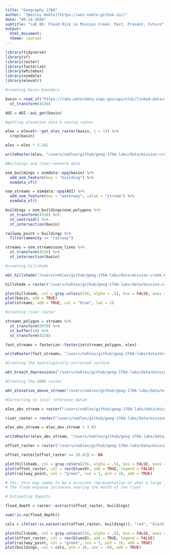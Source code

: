 ```yaml
---
title: "Geography 176A"
author: "[Wesley Noble](https://wes-noble.github.io/)"
date: "09-14-2020"
subtitle: "Lab 06: Flood Risk in Mission Creek: Past, Present, Future"
output:
  html_document:
  theme: journal
---
```


```r

library(tidyverse)
library(sf)      
library(raster)    
library(fasterize) 
library(whitebox) 
library(osmdata)   
library(elevatr)   

```

```r

#creating basin boundary

basin = read_sf("https://labs.waterdata.usgs.gov/api/nldi/linked-data/nwissite/USGS-11119750/basin") %>%
  st_transform(4326)

AOI = AOI::aoi_get(basin)

#getting elevation data & saving raster

elev = elevatr::get_elev_raster(basin, z = 13) %>%
  crop(basin)

elev = elev * 3.281

writeRaster(elev, "/users/noblex/github/geog-176A-labs/data/mission-creek-basin-elev.tif", overwrite = TRUE)

#Buildings and river-network data

osm_buildings = osmdata::opq(basin) %>%
  add_osm_feature(key = "building") %>%
  osmdata_sf()

osm_streams = osmdata::opq(AOI) %>%
  add_osm_feature(key = "waterway", value = "stream") %>%
  osmdata_sf()

buildings = osm_buildings$osm_polygons %>%
  st_transform(4326) %>%
  st_centroid() %>%
  st_intersection(basin)

railway_point = buildings %>%
  filter(amenity == "railway")

streams = osm_streams$osm_lines %>%
  st_transform(4326) %>%
  st_intersection(basin)

#creating hillshade

wbt_hillshade("/users/noblex/github/geog-176A-labs/data/mission-creek-basin-elev.tif", "/users/noblex/github/geog-176A-labs/data/mission-creek-basin-hillshade.tif")

hillshade = raster("/users/noblex/github/geog-176A-labs/data/mission-creek-basin-hillshade.tif")

plot(hillshade, col = gray.colors(256, alpha = .5), box = FALSE, axes = FALSE, main = "Hillshade", legend = FALSE)
plot(basin, add = TRUE)
plot(streams, add = TRUE, col = "blue", lwd = 2)

#creating river raster

streams_polygon = streams %>%
  st_transform(5070) %>%
  st_buffer(10) %>%
  st_transform(4326)

fast_streams = fasterize::fasterize(streams_polygon, elev)

writeRaster(fast_streams, "/users/noblex/github/geog-176A-labs/data/mission-creek-basin-faster-elev.tiff", overwrite=TRUE)

#Creating the hydrologically corrected surface

wbt_breach_depressions("/users/noblex/github/geog-176A-labs/data/mission-creek-basin-elev.tif", "/users/noblex/github/geog-176A-labs/data/mission-creek-basin-depression.tif")

#Creating the HAND raster

wbt_elevation_above_stream("/users/noblex/github/geog-176A-labs/data/mission-creek-basin-depression.tif", "/users/noblex/github/geog-176A-labs/data/mission-creek-basin-faster-elev.tif", "/users/noblex/github/geog-176A-labs/data/mission-creek-basin-hand.tif")

#Correcting to local reference datum

elev_abv_stream = raster("/users/noblex/github/geog-176A-labs/data/mission-creek-basin-hand.tif")

river_raster = raster("/users/noblex/github/geog-176A-labs/data/mission-creek-basin-faster-elev.tif")

elev_abv_stream = elev_abv_stream + 3.69

writeRaster(elev_abv_stream, "/users/noblex/github/geog-176A-labs/data/mission-creek-basin-offset.tif", overwrite=TRUE)

offset_raster = raster("/users/noblex/github/geog-176A-labs/data/mission-creek-basin-offset.tif")

offset_raster[offset_raster >= 10.02] <- NA

plot(hillshade, col = gray.colors(256, alpha = .5), box = FALSE, axes = FALSE, legend = FALSE)
plot(offset_raster, col = rev(blues9), add = TRUE, legend = FALSE)
plot(railway_point, col = "green", cex = 1, pch = 16, add = TRUE)

# Yes, this map seems to be a accurate representation of what a large flood event would look like in the Goleta area
# The flood expanse increases nearing the mouth of the river

# Estimating Impacts

flood_depth = raster::extract(offset_raster, buildings)

sum(!is.na(flood_depth))

cols = ifelse(!is.na(extract(offset_raster, buildings)), "red", "black")

plot(hillshade, col = gray.colors(256, alpha = .5), box = FALSE, axes = FALSE, legend = FALSE, main = paste(sum(!is.na(flood_depth)), " impacted structures"))
plot(offset_raster, col = rev(blues9), add = TRUE, legend = FALSE)
plot(railway_point, col = "green", cex = 1, pch = 16, add = TRUE)
plot(buildings, col = cols, pch = 16, cex = .08, add = TRUE)


```


